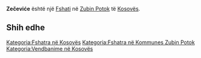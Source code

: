 {{Fshat në Kosovës
 | Emri                = Zečeviće
 | EmriAlt                = Zecevice,Zeceviq,Zechevice,Zejcevice,Zejćeviće,Zeqevic,Zeqeviq,Zeqeviç,Zeçevicë,Zeçeviq,Zečeviće,Зечевиће,Зејћевиће
 | Emri (Rasa dhanore) = 
 | Figura              = 
 | Shteti              = Kosovës
 | Komuna              = Zubin Potok
 | Kodi postar         = 
 | Sipërfaqja          = 

 | Popullsia           = 

 | Regj. i popullsisë  = 
 | Dend. e popullsisë  = 
 | Faqja zyrtare       = 
 <!--- Koordinatat ----> 
 | Gjerësia            = 43.00444
 | Gjatësia            = 20.65278
 | Lartësia            = 
}}
'''Zečeviće''' është një [[Fshati]] në [[Zubin Potok]] të [[Kosovës]].

<!-- == Gjeografia == -->
<!-- == Historia == -->
<!-- == Demografia == -->
== Shih edhe ==
{{Komuna Zubin Potok}}
{{Kosovo-Administrata-Cung}}

[[Kategoria:Fshatra në Kosovës]]
[[Kategoria:Fshatra në Kommunes Zubin Potok]]
[[Kategoria:Vendbanime në Kosovës]]